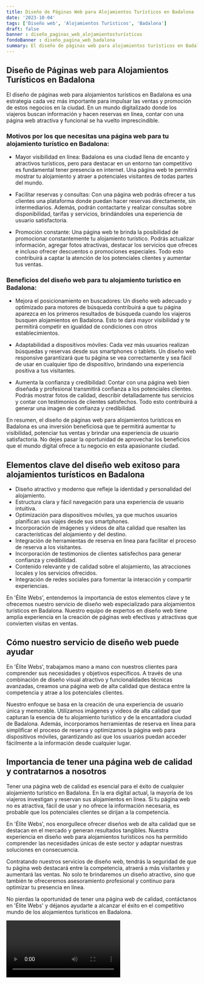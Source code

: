 ```yaml
---
title: Diseño de Páginas Web para Alojamientos Turísticos en Badalona
date: '2023-10-04'
tags: ['Diseño web', 'Alojamientos Turísticos', 'Badalona']
draft: false
banner : diseño_paginas_web_alojamientosturísticos
fondoBanner : diseño_pagina_web_badalona
summary: El diseño de páginas web para alojamientos turísticos en Badalona es una estrategia cada vez más importante para impulsar las ventas y promoción de estos negocios en la ciudad. En un mundo digitalizado donde los viajeros buscan información y hacen reservas en línea, contar con una página web atractiva y funcional se ha vuelto imprescindible.
---
```


## Diseño de Páginas web para Alojamientos Turísticos en Badalona

El diseño de páginas web para alojamientos turísticos en Badalona es una estrategia cada vez más importante para impulsar las ventas y promoción de estos negocios en la ciudad. En un mundo digitalizado donde los viajeros buscan información y hacen reservas en línea, contar con una página web atractiva y funcional se ha vuelto imprescindible.

### Motivos por los que necesitas una página web para tu alojamiento turístico en Badalona:

- Mayor visibilidad en línea: Badalona es una ciudad llena de encanto y atractivos turísticos, pero para destacar en un entorno tan competitivo es fundamental tener presencia en internet. Una página web te permitirá mostrar tu alojamiento y atraer a potenciales visitantes de todas partes del mundo.

- Facilitar reservas y consultas: Con una página web podrás ofrecer a tus clientes una plataforma donde puedan hacer reservas directamente, sin intermediarios. Además, podrán contactarte y realizar consultas sobre disponibilidad, tarifas y servicios, brindándoles una experiencia de usuario satisfactoria.

- Promoción constante: Una página web te brinda la posibilidad de promocionar constantemente tu alojamiento turístico. Podrás actualizar información, agregar fotos atractivas, destacar los servicios que ofreces e incluso ofrecer descuentos o promociones especiales. Todo esto contribuirá a captar la atención de los potenciales clientes y aumentar tus ventas.

### Beneficios del diseño web para tu alojamiento turístico en Badalona:

- Mejora el posicionamiento en buscadores: Un diseño web adecuado y optimizado para motores de búsqueda contribuirá a que tu página aparezca en los primeros resultados de búsqueda cuando los viajeros busquen alojamientos en Badalona. Esto te dará mayor visibilidad y te permitirá competir en igualdad de condiciones con otros establecimientos.

- Adaptabilidad a dispositivos móviles: Cada vez más usuarios realizan búsquedas y reservas desde sus smartphones o tablets. Un diseño web responsive garantizará que tu página se vea correctamente y sea fácil de usar en cualquier tipo de dispositivo, brindando una experiencia positiva a tus visitantes.

- Aumenta la confianza y credibilidad: Contar con una página web bien diseñada y profesional transmitirá confianza a los potenciales clientes. Podrás mostrar fotos de calidad, describir detalladamente tus servicios y contar con testimonios de clientes satisfechos. Todo esto contribuirá a generar una imagen de confianza y credibilidad.

En resumen, el diseño de páginas web para alojamientos turísticos en Badalona es una inversión beneficiosa que te permitirá aumentar tu visibilidad, potenciar tus ventas y brindar una experiencia de usuario satisfactoria. No dejes pasar la oportunidad de aprovechar los beneficios que el mundo digital ofrece a tu negocio en esta apasionante ciudad.

<GifSeo />

<Cta />

## Elementos clave del diseño web exitoso para alojamientos turísticos en Badalona

- Diseño atractivo y moderno que refleje la identidad y personalidad del alojamiento.
- Estructura clara y fácil navegación para una experiencia de usuario intuitiva.
- Optimización para dispositivos móviles, ya que muchos usuarios planifican sus viajes desde sus smartphones.
- Incorporación de imágenes y videos de alta calidad que resalten las características del alojamiento y del destino.
- Integración de herramientas de reserva en línea para facilitar el proceso de reserva a los visitantes.
- Incorporación de testimonios de clientes satisfechos para generar confianza y credibilidad.
- Contenido relevante y de calidad sobre el alojamiento, las atracciones locales y los servicios ofrecidos.
- Integración de redes sociales para fomentar la interacción y compartir experiencias.

En 'Élite Webs', entendemos la importancia de estos elementos clave y te ofrecemos nuestro servicio de diseño web especializado para alojamientos turísticos en Badalona. Nuestro equipo de expertos en diseño web tiene amplia experiencia en la creación de páginas web efectivas y atractivas que convierten visitas en ventas.

## Cómo nuestro servicio de diseño web puede ayudar

En 'Élite Webs', trabajamos mano a mano con nuestros clientes para comprender sus necesidades y objetivos específicos. A través de una combinación de diseño visual atractivo y funcionalidades técnicas avanzadas, creamos una página web de alta calidad que destaca entre la competencia y atrae a los potenciales clientes.

Nuestro enfoque se basa en la creación de una experiencia de usuario única y memorable. Utilizamos imágenes y videos de alta calidad que capturan la esencia de tu alojamiento turístico y de la encantadora ciudad de Badalona. Además, incorporamos herramientas de reserva en línea para simplificar el proceso de reserva y optimizamos la página web para dispositivos móviles, garantizando así que los usuarios puedan acceder fácilmente a la información desde cualquier lugar.

## Importancia de tener una página web de calidad y contratarnos a nosotros

Tener una página web de calidad es esencial para el éxito de cualquier alojamiento turístico en Badalona. En la era digital actual, la mayoría de los viajeros investigan y reservan sus alojamientos en línea. Si tu página web no es atractiva, fácil de usar y no ofrece la información necesaria, es probable que los potenciales clientes se dirijan a la competencia.

En 'Élite Webs', nos enorgullece ofrecer diseños web de alta calidad que se destacan en el mercado y generan resultados tangibles. Nuestra experiencia en diseño web para alojamientos turísticos nos ha permitido comprender las necesidades únicas de este sector y adaptar nuestras soluciones en consecuencia.

Contratando nuestros servicios de diseño web, tendrás la seguridad de que tu página web destacará entre la competencia, atraerá a más visitantes y aumentará las ventas. No solo te brindaremos un diseño atractivo, sino que también te ofreceremos asesoramiento profesional y continuo para optimizar tu presencia en línea.

No pierdas la oportunidad de tener una página web de calidad, contáctanos en 'Élite Webs' y déjanos ayudarte a alcanzar el éxito en el competitivo mundo de los alojamientos turísticos en Badalona.

<Video />

<CtaBot job='Alojamientos Turísticos' city='Badalona'/>

<Gmaps query='Badalona+españa+maps' />